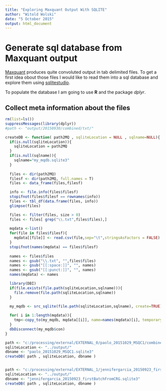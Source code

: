 ```yaml
---
title: "Exploring Maxquant Output With SQLITE"
author: "Witold Wolski"
date: "5 October 2015"
output: html_document
---
```


# Generate sql database from Maxquant output

[Maxquant](http://www.maxquant.org) produces quite convoluted output in tab delimited files. To get a first idea obout those files I would like to read them into a sql database and explore them using [sqlitestudio](http://sqlitestudio.pl/).

To populate the database I am going to use __R__ and the package _dplyr_.

## Collect meta information about the files


```r
rm(list=ls())
suppressMessages(library(dplyr))
#path <- "output/20150930/combined/txt/"

createDB <- function( path2MQ , sqliteLocation = NULL , sqlname=NULL){
  if(is.null(sqliteLocation)){
    sqliteLocation = path2MQ
  }
  if(is.null(sqlname)){
    sqlname="my_mqdb.sqlite3"
  }
  
  files <- dir(path2MQ)
  filesf <- dir(path2MQ, full.names = T)
  files <- data_frame(files,filesf)

  info <- file.info(files$filesf)
  stopifnot(files$filesf == rownames(info))
  files <- tbl_df(data.frame(files, info))
  glimpse(files)

  files <- filter(files, size > 0)
  files <- files[ grep("\\.txt",files$files),]
  
  mqdata <-list()
  for(file in files$filesf){
    mqdata[[file]] <- read.csv(file,sep="\t",stringsAsFactors = FALSE)
  }
  stopifnot(names(mqdata) == files$filesf)
  
  names <- files$files
  names <- gsub("\\.txt", "",files$files)
  names <- gsub("[[:space:]]", "", names) 
  names <- gsub("[[:punct:]]", "", names)
  names(mqdata) <- names

  library(DBI)
  if(file.exists(file.path(sqliteLocation,sqlname))){
    file.remove(file.path(sqliteLocation,sqlname))
  }
  
  my_mqdb <- src_sqlite(file.path(sqliteLocation,sqlname), create=TRUE)

  for( i in 1:length(mqdata)){
    tmp<-copy_to(my_mqdb, mqdata[[i]], name=names(mqdata)[i], temporary = FALSE)
  }
  dbDisconnect(my_mqdb$con)
}

```

```r
path <- "c:/processing/external/EXTERNAL_0/paolo_20151029_MSQC1/combined/txt"
sqliteLocation <- "../output/"
dbname <- "paolo_20151029_MSQC1.sqlite3"
createDB( path , sqliteLocation, dbname )


path <- "c:/processing/external/EXTERNAL_1/jennifergarcia_20150923_firstBatchFromCRG/combined/txt"
sqliteLocation <- "../output/"
dbname <- "jennifergarcia_20150923_firstBatchFromCRG.sqlite3"
createDB( path , sqliteLocation, dbname )

```
